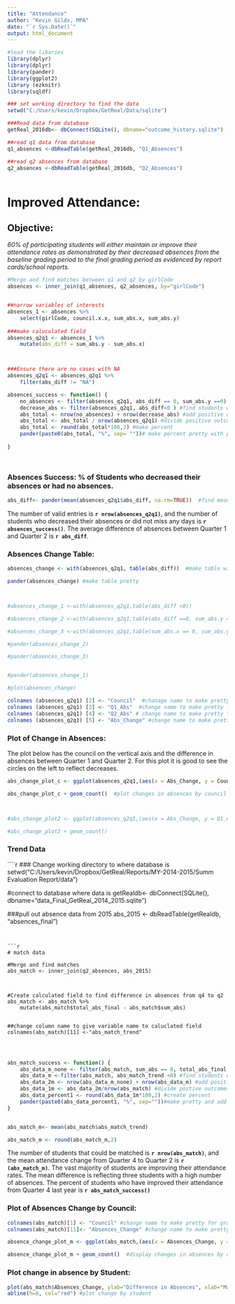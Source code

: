 ```yaml
---
title: "Attendance"
author: "Kevin Gilds, MPA"
date: "`r Sys.Date()`"
output: html_document
---
```



```r


#load the libaries
library(dplyr)
library(dplyr)
library(pander)
library(ggplot2)
library (ezknitr)
library(sqldf)

### set working directory to find the data
setwd("C:/Users/kevin/Dropbox/GetReal/Data/sqlite")

###Read data from database
getReal_2016db<- dbConnect(SQLite(), dbname="outcome_history.sqlite")

##read q1 data from database
q1_absences <-dbReadTable(getReal_2016db, "Q1_Absences")

##read q2 absences from database
q2_absences <-dbReadTable(getReal_2016db, "Q2_Absences")



```



# Improved Attendance: 

## Objective: 
*60% of participating students will either maintain or improve their attendance rates as demonstrated by their decreased absences from the baseline grading period to the final grading period as evidenced by report cards/school reports.*

```r

#Merge and find matches between q1 and q2 by girlCode
absences <- inner_join(q1_absences, q2_absences, by="girlCode")


##narrow variables of interests
absences_1 <- absences %>%
    select(girlCode, council.x.x, sum_abs.x, sum_abs.y) 
 
###make caluculated field   
absences_q2q1 <- absences_1 %>%
    mutate(abs_diff = sum_abs.y - sum_abs.x)



###Ensure there are no cases with NA
absences_q2q1 <- absences_q2q1 %>%
    filter(abs_diff != "NA")


```


```r

absences_success <- function() {
    no_absences <- filter(absences_q2q1, abs_diff == 0, sum_abs.y ==0) #find cases with no absences
    decrease_abs <- filter(absences_q2q1, abs_diff<0 ) #find students who decreased absences
    abs_total <- nrow(no_absences) + nrow(decrease_abs) #add positive outcomes no absences, decreased absences
    abs_total <- abs_total / nrow(absences_q2q1) #divide positive outcomes by total
    abs_total <- round(abs_total*100,2) #make percent 
    pander(paste0(abs_total, "%", sep= ""))# make percent pretty with percent sign
    
}




```





### Absences Success: % of Students who decreased their absences or had no absences. 
```r

abs_diff<- pander(mean(absences_q2q1$abs_diff, na.rm=TRUE))  #find mean differences


```



The number of valid entries is **`r nrow(absences_q2q1)`**, and the number of students who decreased their absences or did not miss any days is **`r absences_success()`**. The average difference of absences  between Quarter 1 and Quarter 2 is **`r abs_diff`**.


### Absences Change Table:
```r

absences_change <- with(absences_q2q1, table(abs_diff))  #make table with absences differnces

pander(absences_change) #make table pretty



#absences_change_1 <-with(absences_q2q1,table(abs_diff <0))

#absences_change_2 <-with(absences_q2q1,table(abs_diff ==0, sum_abs.y == 0))

#absences_change_3 <-with(absences_q2q1,table(sum_abs.x == 0, sum_abs.y == 0))

#pander(absences_change_2)

#pander(absences_change_3)


#pander(absences_change_1)

#plot(absences_change)

```




```r

colnames (absences_q2q1) [2] <- "Council"  #chanage name to make pretty for graph
colnames (absences_q2q1) [3] <- "Q1_Abs"  #change name to make pretty for graph
colnames (absences_q2q1) [4] <- "Q2_Abs" # change name to make pretty for graph
colnames (absences_q2q1) [5] <- "Abs_Change" #change name to make pretty for graph

```

### Plot of Change in Absences:

The plot below has the council on the vertical axis and the difference in absences between Quarter 1 and Quarter 2. For this plot it is good to see the circles on the left to reflect decreases. 


```r

abs_change_plot_c <- ggplot(absences_q2q1,(aes(x = Abs_Change, y = Council)))

abs_change_plot_c + geom_count()  #plot changes in absences by council



#abs_change_plot2 <- ggplot(absences_q2q1,(aes(x = Abs_Change, y = Q1_Abs)))

#abs_change_plot2 + geom_count()

```

### Trend Data
````r

### Change working directory to where database is 
setwd("C:/Users/kevin/Dropbox/GetReal/Reports/MY-2014-2015/Summ Evaluation Report/data")

#connect to database where data is 
getRealdb<- dbConnect(SQLite(), dbname="data_Final_GetReal_2014_2015.sqlite")

###pull out absence data from 2015
abs_2015 <- dbReadTable(getRealdb, "absences_final")


```


```r
# match data

#Merge and find matches
abs_match <- inner_join(q2_absences, abs_2015)



#Create calculated field to find difference in absences from q4 to q2
abs_match <- abs_match %>%
    mutate(abs_match$total_abs_final - abs_match$sum_abs)


##change column name to give variable name to caluclated field
colnames(abs_match)[11] <-"abs_match_trend"




```




```r
abs_match_success <- function() {
    abs_data_m_none <- filter(abs_match, sum_abs == 0, total_abs_final ==0) #find studens with no absence
    abs_data_m <-filter(abs_match, abs_match_trend <0) #find students who decreased abssences
    abs_data_2m <- nrow(abs_data_m_none) + nrow(abs_data_m) #add positive outcome together
    abs_data_1m <- abs_data_2m/nrow(abs_match) #divide postive outcomes by total
    abs_data_percent1 <- round(abs_data_1m*100,2) #create percent
    pander(paste0(abs_data_percent1, "%", sep=""))#make pretty and add percent sign
}



```


```r
abs_match_m<- mean(abs_match$abs_match_trend)

abs_match_m <- round(abs_match_m,2)

```



The number of students that could be matched is **`r nrow(abs_match)`**, and the mean attendance change from Quarter 4 to Quarter 2 is **`r (abs_match_m)`**.  The vast majority of students are improving their attendance rates. The mean difference is reflecting three students with a high number of absences. The percent of students who have improved their attendance from Quarter 4 last year is **`r abs_match_success()`**


### Plot of Absences Change by Council:

```r

colnames(abs_match)[1] <- "Council" #change name to make pretty for graph
colnames(abs_match)[11]<- "Absences_Change" #change name to make pretty for graph

absence_change_plot_m <- ggplot(abs_match,(aes(x = Absences_Change, y = Council)))

absence_change_plot_m + geom_count()  #display changes in absences by council


```





### Plot change in absence by Student: 
```r


plot(abs_match$Absences_Change, ylab="Difference in Absences", xlab="Matched Students")
abline(h=0, col="red") #plot change by student


```

